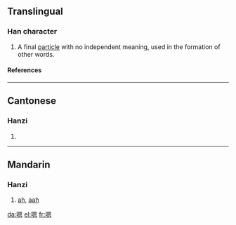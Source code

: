 ==Translingual==
===Han character===
{{Han char|rn=30|rad=口|as=10|sn=13|four=6603<sub>0</sub>|canj=口田大心 (RWKP)}}
# A final [[particle]] with no independent meaning, used in the formation of other words.
====References====
{{Han ref|kx=0204.111|hdz=10668.030|uh=55EF|ud=21999|bh=B6E2|bd=46818}}
----

==Cantonese==
===Hanzi===
{{yue-hanzi|jyut=|y=ng2}}
# {{defn|Cantonese}}
----
==Mandarin==
===Hanzi===
{{cmn-hanzi|pin=[[ēn]] ([[en1]]) [[ng]] ([[ng4]])|wg=<sup>4</sup>}}
#[[ah]], [[aah]]

[[da:嗯]]
[[el:嗯]]
[[fr:嗯]]